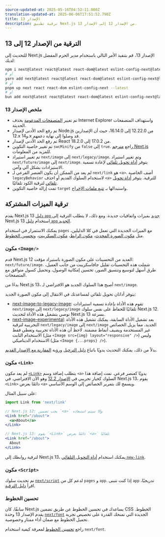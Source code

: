 ```yaml
---
source-updated-at: 2025-05-16T04:52:11.000Z
translation-updated-at: 2025-06-06T17:51:52.790Z
title: الإصدار 13
description: ترقية تطبيق Next.js من الإصدار 12 إلى الإصدار 13.
---
```


## الترقية من الإصدار 12 إلى 13

للتحديث إلى Next.js الإصدار 13، قم بتنفيذ الأمر التالي باستخدام مدير الحزم المفضل لديك:

```bash filename="Terminal"
npm i next@latest react@latest react-dom@latest eslint-config-next@latest
# أو
yarn add next@latest react@latest react-dom@latest eslint-config-next@latest
# أو
pnpm up next react react-dom eslint-config-next --latest
# أو
bun add next@latest react@latest react-dom@latest eslint-config-next@latest
```

### ملخص الإصدار 13

- تم تغيير [المتصفحات المدعومة](/docs/architecture/supported-browsers) بحذف Internet Explorer واستهداف المتصفحات الحديثة.
- تم رفع الحد الأدنى لإصدار Node.js من 12.22.0 إلى 16.14.0، حيث أن الإصدارين 12.x و14.x قد وصلوا إلى نهاية دعمهم.
- تم رفع الحد الأدنى لإصدار React من 17.0.2 إلى 18.2.0.
- تم تغيير خاصية التكوين `swcMinify` من `false` إلى `true`. راجع [مترجم Next.js](/docs/architecture/nextjs-compiler) للمزيد من المعلومات.
- تم تغيير استيراد `next/image` إلى `next/legacy/image`. وتم تغيير استيراد `next/future/image` إلى `next/image`. يتوفر [أداة تحويل تلقائي](/docs/pages/building-your-application/upgrading/codemods#next-image-to-legacy-image) لإعادة تسمية الاستيرادات بشكل آلي وآمن.
- لم يعد من الممكن أن يكون العنصر الفرعي لـ `next/link` هو `<a>`. أضف الخاصية `legacyBehavior` لاستخدام السلوك القديم أو احذف `<a>` للترقية. يتوفر [أداة تحويل تلقائي](/docs/pages/building-your-application/upgrading/codemods#new-link) لترقية الكود تلقائيًا.
- تمت إزالة خاصية التكوين `target` واستبدالها بـ [تتبع ملفات الإخراج](/docs/pages/api-reference/next-config-js/output).

## ترقية الميزات المشتركة

يقدم Next.js 13 [دليل `app` جديد](/docs/app/building-your-application/routing) بميزات واتفاقيات جديدة. ومع ذلك، لا يتطلب الترقية إلى Next.js 13 استخدام [دليل `app` الجديد](/docs/app/building-your-application/routing#the-app-router).

يمكنك الاستمرار في استخدام `pages` مع الميزات الجديدة التي تعمل في كلا الدليلين، مثل [مكون الصورة المحدث](#image-component)، [مكون الرابط](#link-component)، [مكون السكريبت](#script-component)، و[تحسين الخطوط](#font-optimization).

### مكون `<Image/>`

قدم Next.js 12 العديد من التحسينات على مكون الصورة باستيراد مؤقت: `next/future/image`. شملت هذه التحسينات تقليل جافاسكريبت من جانب العميل، طرق أسهل لتوسيع وتنسيق الصور، تحسين إمكانية الوصول، وتحميل كسول متوافق مع المتصفحات.

بدءًا من Next.js 13، أصبح هذا السلوك الجديد هو الافتراضي لـ `next/image`.

يتوفر أداتان تحويل تلقائي لمساعدتك في الانتقال إلى مكون الصورة الجديد:

- [next-image-to-legacy-image](/docs/pages/building-your-application/upgrading/codemods#next-image-to-legacy-image): تقوم هذه الأداة بإعادة تسمية استيرادات `next/image` إلى `next/legacy/image` تلقائيًا للحفاظ على نفس سلوك Next.js 12. نوصي بتشغيل هذه الأداة لتحديث Next.js 13 بسرعة.
- [next-image-experimental](/docs/pages/building-your-application/upgrading/codemods#next-image-experimental): بعد تشغيل الأداة السابقة، يمكنك تشغيل هذه الأداة التجريبية لترقية `next/legacy/image` إلى `next/image` الجديد، مما يزيل الخصائص غير المستخدمة ويضيف أنماط مضمنة. لاحظ أن هذه الأداة تجريبية وتغطي فقط الاستخدام الثابت (مثل `<Image src={img} layout="responsive" />`) وليس الاستخدام الديناميكي (مثل `<Image {...props} />`).

بدلاً من ذلك، يمكنك التحديث يدويًا باتباع [دليل الترحيل](/docs/pages/building-your-application/upgrading/codemods#next-image-experimental) ورؤية [المقارنة مع الإصدار القديم](/docs/pages/api-reference/components/image-legacy#comparison).

### مكون `<Link>`

لم يعد مكون [`<Link>`](/docs/pages/api-reference/components/link) يتطلب إضافة وسم `<a>` يدويًا كعنصر فرعي. تمت إضافة هذا السلوك كخيار تجريبي في [الإصدار 12.2](https://nextjs.org/blog/next-12-2) وهو الآن الافتراضي. في Next.js 13، يقوم `<Link>` دائمًا بعرض `<a>` ويسمح لك بتمرير الخصائص إلى الوسم الأساسي.

على سبيل المثال:

```jsx
import Link from 'next/link'

// Next.js 12: يجب تضمين `<a>` وإلا سيتم استبعاده
<Link href="/about">
  <a>About</a>
</Link>

// Next.js 13: يقوم `<Link>` دائمًا بعرض `<a>` تلقائيًا
<Link href="/about">
  About
</Link>
```

لترقية روابطك إلى Next.js 13، يمكنك استخدام [أداة التحويل التلقائي `new-link`](/docs/pages/building-your-application/upgrading/codemods#new-link).

### مكون `<Script>`

تم تحديث سلوك [`next/script`](/docs/pages/api-reference/components/script) لدعم كل من `pages` و `app`. إذا كنت تتبنى `app` تدريجيًا، اقرأ [دليل الترقية](/docs/pages/building-your-application/upgrading).

### تحسين الخطوط

سابقًا، كان Next.js يساعدك في تحسين الخطوط عن طريق تضمين CSS الخطوط. يقدم الإصدار 13 وحدة [`next/font`](/docs/pages/building-your-application/optimizing/fonts) الجديدة التي تمنحك القدرة على تخصيص تجربة تحميل الخطوط مع ضمان أداء ممتاز وخصوصية.

راجع [تحسين الخطوط](/docs/pages/building-your-application/optimizing/fonts) لمعرفة كيفية استخدام `next/font`.